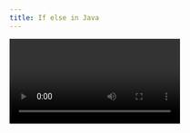 ```yaml
---
title: If else in Java
---
```


<Video id="4Q7POjS7mQ" />

<Steps>
  <Step>
    ## Conditional Statements

    * **Decision-making** statements in Java.
    * Used to control program flow based on conditions.

    ### General Form:

    ```java
    if (condition) {
        // executes if condition is true
    } else {
        // executes if condition is false
    }
    ```
  </Step>

  <Step>
    ## Flowchart Representation

    ```
            [Condition?]
               /   \
            True    False
            /          \
     [Execute Block1]  [Execute Block2]
    ```
  </Step>

  <Step>
    ## Example – Car Speed

    * If speed is **greater than allowed → decrease**
    * If speed is **less than allowed → increase**
    * If equal → stop / maintain speed
  </Step>

  <Step>
    ## Example 1 – Basic If

    ```java
    public class Demo {
        public static void main(String[] args) {
            int x = 18;
            if (x > 10) {
                System.out.println("Hello");
            }
        }
    }
    ```

    * If condition is `true` → block executes.
    * If condition is `false` → block is skipped.
  </Step>

  <Step>
    ## Example 2 – If with Else

    ```java
    int x = 8;
    if (x > 10 && x <= 20) {   // 11 - 20
        System.out.println("Hello");
    } else {
        System.out.println("Bye");
    }
    ```
  </Step>

  <Step>
    ## **Note:**

    * `if` can be used **alone**.
    * `else` cannot be used without `if`.
  </Step>

  <Step>
    ## Example 3 – Comparing Two Numbers

    ```java
    int x = 5;
    int y = 7;

    if (x > y) {
        System.out.println(x);
    } else {
        System.out.println(y);
    }
    ```

    👉 Output: **7**
  </Step>

  <Step>
    ## Example 4 – Braces are Important

    ```java
    if (x > y)
        System.out.println(x);
        System.out.println("Thank you"); // Always executes, not part of if
    else
        System.out.println(y); // ❌ Error: 'else' without 'if'
    ```

    ✅ Correct way:

    ```java
    if (x > y) {
        System.out.println(x);
        System.out.println("Thank you");
    } else {
        System.out.println(y);
    }
    ```
  </Step>

  <Step>
    ## Key Notes

    * **Java does not depend on indentation** (unlike Python).
    * Always use `{}` if more than one statement in a block.
    * Helps avoid logical errors.
  </Step>
</Steps>

